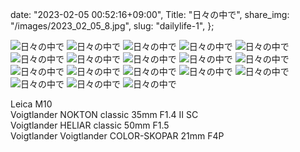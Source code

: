   date: "2023-02-05 00:52:16+09:00",
  Title: "日々の中で",
  share_img: "/images/2023_02_05_8.jpg",
  slug: "dailylife-1",
};

![日々の中で](/images/2023_02_05_1.jpg)
![日々の中で](/images/2023_02_05_2.jpg)
![日々の中で](/images/2023_02_05_3.jpg)
![日々の中で](/images/2023_02_05_4.jpg)
![日々の中で](/images/2023_02_05_5.jpg)
![日々の中で](/images/2023_02_05_6.jpg)
![日々の中で](/images/2023_02_05_7.jpg)
![日々の中で](/images/2023_02_05_8.jpg)
![日々の中で](/images/2023_02_05_9.jpg)
![日々の中で](/images/2023_02_05_10.jpg)
![日々の中で](/images/2023_02_05_11.jpg)
![日々の中で](/images/2023_02_05_12.jpg)
![日々の中で](/images/2023_02_05_13.jpg)
![日々の中で](/images/2023_02_05_14.jpg)
![日々の中で](/images/2023_02_05_15.jpg)
![日々の中で](/images/2023_02_05_16.jpg)
![日々の中で](/images/2023_02_05_17.jpg)
![日々の中で](/images/2023_02_05_18.jpg)

Leica M10<br />
Voigtlander NOKTON classic 35mm F1.4 Ⅱ SC<br />
Voigtlander HELIAR classic 50mm F1.5<br />
Voigtlander Voigtlander COLOR-SKOPAR 21mm F4P
